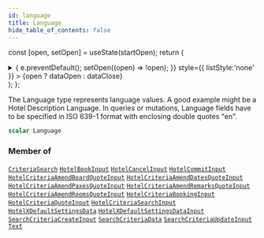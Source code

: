 ```yaml
---
id: language
title: Language
hide_table_of_contents: false
---
```






const [open, setOpen] = useState(startOpen);
return (
<details {...(open ? { open: true } : {})} className="details" style={{ border:'none', boxShadow:'none', background:'var(--ifm-background-color)' }}>
<summary
onClick={(e) => {
e.preventDefault();
setOpen((open) => !open);
}}
style={{ listStyle:'none' }} >
{open ? dataOpen : dataClose}
</summary>
{open && children}
</details>
);
};

The Language type represents language values. A good example might be a Hotel Description Language.
In queries or mutations, Language fields have to be specified in ISO 639-1 format with enclosing double quotes "en".

```graphql
scalar Language
```

### Member of

[`CriteriaSearch`](/api/objects/criteria-search) <Badge class="badge badge--secondary" text="object"/><Bullet />[`HotelBookInput`](/api/inputs/hotel-book-input) <Badge class="badge badge--secondary" text="input"/><Bullet />[`HotelCancelInput`](/api/inputs/hotel-cancel-input) <Badge class="badge badge--secondary" text="input"/><Bullet />[`HotelCommitInput`](/api/inputs/hotel-commit-input) <Badge class="badge badge--secondary" text="input"/><Bullet />[`HotelCriteriaAmendBoardQuoteInput`](/api/inputs/hotel-criteria-amend-board-quote-input) <Badge class="badge badge--secondary" text="input"/><Bullet />[`HotelCriteriaAmendDatesQuoteInput`](/api/inputs/hotel-criteria-amend-dates-quote-input) <Badge class="badge badge--secondary" text="input"/><Bullet />[`HotelCriteriaAmendPaxesQuoteInput`](/api/inputs/hotel-criteria-amend-paxes-quote-input) <Badge class="badge badge--secondary" text="input"/><Bullet />[`HotelCriteriaAmendRemarksQuoteInput`](/api/inputs/hotel-criteria-amend-remarks-quote-input) <Badge class="badge badge--secondary" text="input"/><Bullet />[`HotelCriteriaAmendRoomsQuoteInput`](/api/inputs/hotel-criteria-amend-rooms-quote-input) <Badge class="badge badge--secondary" text="input"/><Bullet />[`HotelCriteriaBookingInput`](/api/inputs/hotel-criteria-booking-input) <Badge class="badge badge--secondary" text="input"/><Bullet />[`HotelCriteriaQuoteInput`](/api/inputs/hotel-criteria-quote-input) <Badge class="badge badge--secondary" text="input"/><Bullet />[`HotelCriteriaSearchInput`](/api/inputs/hotel-criteria-search-input) <Badge class="badge badge--secondary" text="input"/><Bullet />[`HotelXDefaultSettingsData`](/api/objects/hotel-xdefault-settings-data) <Badge class="badge badge--secondary" text="object"/><Bullet />[`HotelXDefaultSettingsDataInput`](/api/inputs/hotel-xdefault-settings-data-input) <Badge class="badge badge--secondary" text="input"/><Bullet />[`SearchCriteriaCreateInput`](/api/inputs/search-criteria-create-input) <Badge class="badge badge--secondary" text="input"/><Bullet />[`SearchCriteriaData`](/api/objects/search-criteria-data) <Badge class="badge badge--secondary" text="object"/><Bullet />[`SearchCriteriaUpdateInput`](/api/inputs/search-criteria-update-input) <Badge class="badge badge--secondary" text="input"/><Bullet />[`Text`](/api/objects/text) <Badge class="badge badge--secondary" text="object"/>
